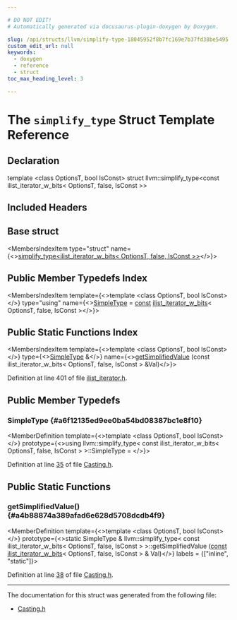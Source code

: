 ```yaml
---

# DO NOT EDIT!
# Automatically generated via docusaurus-plugin-doxygen by Doxygen.

slug: /api/structs/llvm/simplify-type-18045952f8b7fc169e7b37fd38be5495
custom_edit_url: null
keywords:
  - doxygen
  - reference
  - struct
toc_max_heading_level: 3

---
```





# The `simplify_type` Struct Template Reference

<DoxygenPage pluginConfig={pluginConfig}>



## Declaration

<CodeBlock>template &lt;class OptionsT, bool IsConst&gt;
struct llvm::simplify_type&lt;const ilist&#95;iterator&#95;w&#95;bits&lt; OptionsT, false, IsConst &gt;&gt;</CodeBlock>

## Included Headers

<IncludesList>
<IncludesListItem
  filePath="llvm/ADT/ilist_iterator.h"
  permalink="/docs/api/files/include/include/llvm/include/llvm/adt/ilist-iterator-h"
  isLocal="true" />
</IncludesList>

## Base struct

<MembersIndex>

<MembersIndexItem
  type="struct"
  name={<><a href="/docs/api/structs/llvm/simplify-type-89822b4174c9b69b816edf1f8b191e46">simplify&#95;type&lt;ilist&#95;iterator&#95;w&#95;bits&lt; OptionsT, false, IsConst &gt;&gt;</a></>}>
</MembersIndexItem>

</MembersIndex>

## Public Member Typedefs Index

<MembersIndex>

<MembersIndexItem
  template={<>template &lt;class OptionsT, bool IsConst&gt;</>}
  type="using"
  name={<><a href="/docs/api/structs/llvm/simplify-type/#a6f12135ed9ee0ba54bd08387bc1e8f10">SimpleType</a> = <a href="/docs/api/files/lib/lib/target/lib/target/aarch64/aarch64promoteconstant-cpp/#a90f8350fecae261c25be85d38b451bff">const</a> <a href="/docs/api/classes/llvm/ilist-iterator-w-bits">ilist&#95;iterator&#95;w&#95;bits</a>&lt; OptionsT, false, IsConst &gt;</>}>
</MembersIndexItem>

</MembersIndex>

## Public Static Functions Index

<MembersIndex>

<MembersIndexItem
  template={<>template &lt;class OptionsT, bool IsConst&gt;</>}
  type={<><a href="/docs/api/structs/llvm/simplify-type/#a6f12135ed9ee0ba54bd08387bc1e8f10">SimpleType</a> &amp;</>}
  name={<><a href="/docs/api/structs/llvm/simplify-type/#a4b88874a389afad6e628d5708dcdb4f9">getSimplifiedValue</a> (const ilist&#95;iterator&#95;w&#95;bits&lt; OptionsT, false, IsConst &gt; &amp;Val)</>}>
</MembersIndexItem>

</MembersIndex>


Definition at line 401 of file <a href="/docs/api/files/include/include/llvm/include/llvm/adt/ilist-iterator-h">ilist&#95;iterator.h</a>.

<SectionDefinition>

## Public Member Typedefs

### SimpleType {#a6f12135ed9ee0ba54bd08387bc1e8f10}

<MemberDefinition
  template={<>template &lt;class OptionsT, bool IsConst&gt;</>}
  prototype={<>using llvm::simplify&#95;type&lt; const ilist&#95;iterator&#95;w&#95;bits&lt; OptionsT, false, IsConst &gt; &gt;::SimpleType = </>}>

Definition at line <a href="/docs/api/files/include/include/llvm/include/llvm/support/casting-h/#l00035">35</a> of file <a href="/docs/api/files/include/include/llvm/include/llvm/support/casting-h">Casting.h</a>.
</MemberDefinition>

</SectionDefinition>

<SectionDefinition>

## Public Static Functions

### getSimplifiedValue() {#a4b88874a389afad6e628d5708dcdb4f9}

<MemberDefinition
  template={<>template &lt;class OptionsT, bool IsConst&gt;</>}
  prototype={<>static SimpleType &amp; llvm::simplify&#95;type&lt; const ilist&#95;iterator&#95;w&#95;bits&lt; OptionsT, false, IsConst &gt; &gt;::getSimplifiedValue (<a href="/docs/api/files/lib/lib/target/lib/target/aarch64/aarch64promoteconstant-cpp/#a90f8350fecae261c25be85d38b451bff">const</a> <a href="/docs/api/classes/llvm/ilist-iterator-w-bits">ilist&#95;iterator&#95;w&#95;bits</a>&lt; OptionsT, false, IsConst &gt; &amp; Val)</>}
  labels = {["inline", "static"]}>

Definition at line <a href="/docs/api/files/include/include/llvm/include/llvm/support/casting-h/#l00038">38</a> of file <a href="/docs/api/files/include/include/llvm/include/llvm/support/casting-h">Casting.h</a>.
</MemberDefinition>

</SectionDefinition>

<hr/>

The documentation for this struct was generated from the following file:

<ul>
<li><a href="/docs/api/files/include/include/llvm/include/llvm/support/casting-h">Casting.h</a></li>
</ul>

</DoxygenPage>
